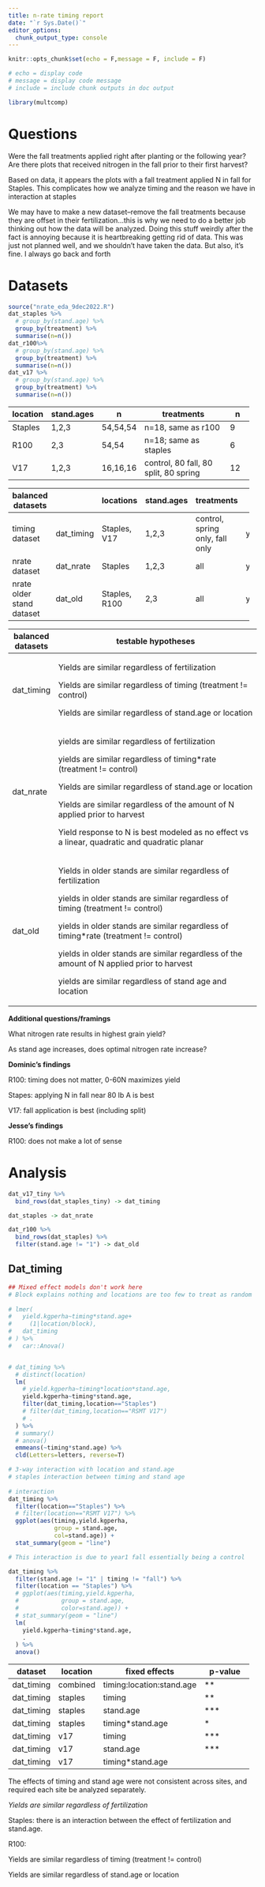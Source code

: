 ```yaml
---
title: n-rate timing report
date: "`r Sys.Date()`"
editor_options: 
  chunk_output_type: console
---
```


```r
knitr::opts_chunk$set(echo = F,message = F, include = F)

# echo = display code
# message = display code message
# include = include chunk outputs in doc output

library(multcomp)

```


# Questions

Were the fall treatments applied right after planting or the following year?\
Are there plots that received nitrogen in the fall prior to their first harvest?

Based on data, it appears the plots with a fall treatment applied N in fall for Staples. This complicates how we analyze timing and the reason we have in interaction at staples

We may have to make a new dataset--remove the fall treatments because they are offset in their fertilization...this is why we need to do a better job thinking out how the data will be analyzed. Doing this stuff weirdly after the fact is annoying because it is heartbreaking getting rid of data. This was just not planned well, and we shouldn't have taken the data. But also, it's fine. I always go back and forth



# Datasets

```r

source("nrate_eda_9dec2022.R")
dat_staples %>% 
  # group_by(stand.age) %>% 
  group_by(treatment) %>% 
  summarise(n=n())
dat_r100%>% 
  # group_by(stand.age) %>% 
  group_by(treatment) %>% 
  summarise(n=n())
dat_v17 %>% 
  # group_by(stand.age) %>% 
  group_by(treatment) %>% 
  summarise(n=n())

```

+----------+------------+----------+---------------------------------------+---------+
| location | stand.ages | n        | treatments                            | n       |
+==========+============+==========+=======================================+=========+
| Staples  | 1,2,3      | 54,54,54 | n=18, same as r100                    | 9       |
+----------+------------+----------+---------------------------------------+---------+
| R100     | 2,3        | 54,54    | n=18; same as staples                 | 6       |
+----------+------------+----------+---------------------------------------+---------+
| V17      | 1,2,3      | 16,16,16 | control, 80 fall, 80 split, 80 spring | 12      |
+----------+------------+----------+---------------------------------------+---------+

+---------------------------+------------+---------------+------------+---------------------------------+---------------------------------+
| balanced datasets         |            | locations     | stand.ages | treatments                      | model                           |
+===========================+============+===============+============+=================================+=================================+
| timing dataset            | dat_timing | Staples, V17  | 1,2,3      | control, spring only, fall only | y\~treatmentXlocationXstand.age |
+---------------------------+------------+---------------+------------+---------------------------------+---------------------------------+
| nrate dataset             | dat_nrate  | Staples       | 1,2,3      | all                             | y\~treatmentXlocationXstand.age |
+---------------------------+------------+---------------+------------+---------------------------------+---------------------------------+
| nrate older stand dataset | dat_old    | Staples, R100 | 2,3        | all                             | y\~treatmentXlocationXstand.age |
+---------------------------+------------+---------------+------------+---------------------------------+---------------------------------+

+-------------------+----------------------------------------------------------------------------------------------+
| balanced datasets | testable hypotheses                                                                          |
+===================+==============================================================================================+
| dat_timing        | Yields are similar regardless of fertilization                                               |
|                   |                                                                                              |
|                   | Yields are similar regardless of timing (treatment != control)                               |
|                   |                                                                                              |
|                   | Yields are similar regardless of stand.age or location                                       |
+-------------------+----------------------------------------------------------------------------------------------+
| dat_nrate         | yields are similar regardless of fertilization                                               |
|                   |                                                                                              |
|                   | yields are similar regardless of timing\*rate (treatment != control)                         |
|                   |                                                                                              |
|                   | Yields are similar regardless of stand.age or location                                       |
|                   |                                                                                              |
|                   | Yields are similar regardless of the amount of N applied prior to harvest                    |
|                   |                                                                                              |
|                   | Yield response to N is best modeled as no effect vs a linear, quadratic and quadratic planar |
+-------------------+----------------------------------------------------------------------------------------------+
| dat_old           | Yields in older stands are similar regardless of fertilization                               |
|                   |                                                                                              |
|                   | yields in older stands are similar regardless of timing (treatment != control)               |
|                   |                                                                                              |
|                   | yields in older stands are similar regardless of timing\*rate (treatment != control)         |
|                   |                                                                                              |
|                   | yields in older stands are similar regardless of the amount of N applied prior to harvest    |
|                   |                                                                                              |
|                   | yields are similar regardless of stand age and location                                      |
+-------------------+----------------------------------------------------------------------------------------------+

**Additional questions/framings**

What nitrogen rate results in highest grain yield?

As stand age increases, does optimal nitrogen rate increase?

**Dominic's findings**

R100: timing does not matter, 0-60N maximizes yield

Stapes: applying N in fall near 80 lb A is best

V17: fall application is best (including split)

**Jesse's findings**

R100: does not make a lot of sense

# Analysis

```r

dat_v17_tiny %>% 
  bind_rows(dat_staples_tiny) -> dat_timing

dat_staples -> dat_nrate

dat_r100 %>% 
  bind_rows(dat_staples) %>% 
  filter(stand.age != "1") -> dat_old

```

## Dat_timing

```r
## Mixed effect models don't work here
# Block explains nothing and locations are too few to treat as random
  
# lmer(
#   yield.kgperha~timing*stand.age+
#     (1|location/block),
#   dat_timing
# ) %>% 
#   car::Anova()


# dat_timing %>% 
  # distinct(location)
  lm(
    # yield.kgperha~timing*location*stand.age,
    yield.kgperha~timing*stand.age,
    filter(dat_timing,location=="Staples")
    # filter(dat_timing,location=="RSMT V17")
    # .
  ) %>% 
  # summary()
  # anova()
  emmeans(~timing*stand.age) %>% 
  cld(Letters=letters, reverse=T)

# 3-way interaction with location and stand.age
# staples interaction between timing and stand age
  
# interaction
dat_timing %>% 
  filter(location=="Staples") %>%
  # filter(location=="RSMT V17") %>% 
  ggplot(aes(timing,yield.kgperha,
             group = stand.age,
             col=stand.age)) +
  stat_summary(geom = "line") 

# This interaction is due to year1 fall essentially being a control

dat_timing %>% 
  filter(stand.age != "1" | timing != "fall") %>% 
  filter(location == "Staples") %>% 
  # ggplot(aes(timing,yield.kgperha,
  #            group = stand.age,
  #            color=stand.age)) +
  # stat_summary(geom = "line")
  lm(
    yield.kgperha~timing*stand.age,
    .
  ) %>% 
  anova()


```

+-------------+-------------+---------------------------+------------------+
| dataset     | location    | fixed effects             | p-value          |
+=============+=============+===========================+==================+
| dat_timing  | combined    | timing:location:stand.age | \*\*             |
+-------------+-------------+---------------------------+------------------+
| dat_timing  | staples     | timing                    | \*\*             |
+-------------+-------------+---------------------------+------------------+
| dat_timing  | staples     | stand.age                 | \*\*\*           |
+-------------+-------------+---------------------------+------------------+
| dat_timing  | staples     | timing\*stand.age         | \*               |
+-------------+-------------+---------------------------+------------------+
| dat_timing  | v17         | timing                    | \*\*\*           |
+-------------+-------------+---------------------------+------------------+
| dat_timing  | v17         | stand.age                 | \*\*\*           |
+-------------+-------------+---------------------------+------------------+
| dat_timing  | v17         | timing\*stand.age         |                  |
+-------------+-------------+---------------------------+------------------+

The effects of timing and stand age were not consistent across sites, and required each site be analyzed separately.

*Yields are similar regardless of fertilization*

Staples: there is an interaction between the effect of fertilization and stand.age.

R100:

Yields are similar regardless of timing (treatment != control)

Yields are similar regardless of stand.age or location
